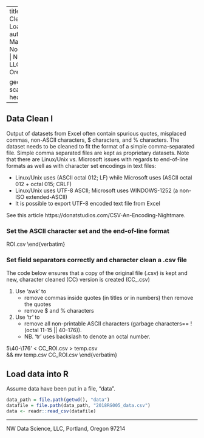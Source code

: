 <!--
compile to pdf
  ==> Open Linux terminal in the directory where the .Rmd file is located
  ==> Run the one set of following lines at the Linux command line
  ==> Note that must process .tex file with XeLaTex

#################
new file name
#################

RMDFILE=Background_DataClean_DataLoad &&
Rscript -e "require(knitr); require(markdown); require(formatR); knit('$RMDFILE.Rmd', '$RMDFILE.md')" &&
pandoc --from=markdown --output=$RMDFILE.pdf $RMDFILE.md --latex-engine=xelatex

OR

RMDFILE=Background_DataClean_DataLoad_20180407  &&
Rscript -e "require(knitr); require(markdown); require(formatR); knit('$RMDFILE.Rmd', '$RMDFILE.md')" &&
pandoc --from=markdown --output=$RMDFILE.tex $RMDFILE.md --latex-engine=xelatex --standalone
-->

<!--

https://opensource.com/article/17/2/command-line-tools-data-analysis-linux

-->


<!--
Origin Date:	07 Apr 2018
-->


---
title:  |
        | Data Cleaning and Data Loading into R
author: |
        | Bruce D. Marron
        | Project No. 2018NWDS006
        | \copyright  NW Data Science, LLC, Portland, Oregon 97214
        | \date{\today}


geometry: scale=0.85
header-includes:
   - \usepackage{booktabs}
   - \usepackage{verbatim}
---

## Data Clean I
Output of datasets from Excel often contain spurious quotes, misplaced commas, non-ASCII characters, $ characters, and % characters. The dataset needs to be cleaned to fit the format of a simple comma-separated file. Simple comma separated files are kept as proprietary datasets. Note that there are Linux/Unix vs. Microsoft issues with regards to end-of-line formats as well as with character set encodings in text files:

* Linux/Unix uses (ASCII octal 012; LF) while Microsoft uses (ASCII octal 012 + octal 015; CRLF)
* Linux/Unix uses UTF-8 ASCII; Microsoft uses WINDOWS-1252 (a non-ISO extended-ASCII)
* It is possible to export UTF-8 encoded text file from Excel

See this article https://donatstudios.com/CSV-An-Encoding-Nightmare.

### Set the ASCII character set and the end-of-line format
\begin{verbatim}
file ROIs_FOR_BRUCE_07_28_2018.csv
dos2unix -idu ROIs_FOR_BRUCE_07_28_2018.csv

iconv -f WINDOWS-1252 -t UTF-8 ROIs_FOR_BRUCE_07_28_2018.csv -o ROI.csv \
&& dos2unix ROI.csv

file ROI.csv
unix2dos -idu ROI.csv
\end{verbatim}


### Set field separators correctly and character clean a .csv file
The code below ensures that a copy of the original file (<name-of-file>.csv) is kept and new, character cleaned (CC) version is created (CC_<name-of-file>.csv)

1. Use 'awk' to
	+ remove commas inside quotes (in titles or in numbers) then remove the quotes
	+ remove $ and % characters
2. Use 'tr' to
	+ remove all non-printable ASCII characters (garbage characters== !(octal 11-15 || 40-176)).
	+ NB. 'tr' uses backslash to denote an octal number.

\begin{verbatim}
awk -F'"' -v OFS='' '{ for (i=2; i<=NF; i+=2) gsub(",", "", $i) }1' ROI.csv \
> CC_ROI.csv

awk 'BEGIN{FS=","} ; {gsub(/\$|%/,"",$0)}1' CC_ROI.csv > tmp.csv \
&& mv tmp.csv CC_ROI.csv

tr -cd '\11-\15\40-\176' < CC_ROI.csv > temp.csv \
&& mv temp.csv CC_ROI.csv
\end{verbatim}


## Load data into R
Assume data have been put in a file, "data".
```r
data_path = file.path(getwd(), "data")
datafile = file.path(data_path, "2018RG005_data.csv")
data <- readr::read_csv(datafile)
```

***
\copyright  NW Data Science, LLC, Portland, Oregon 97214
